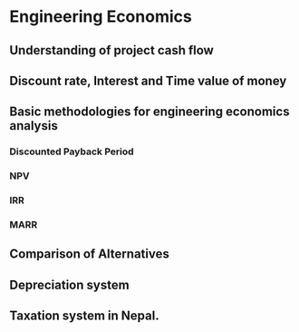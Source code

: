# Engineering Economics

## Understanding of project cash flow

## Discount rate, Interest and Time value of money

## Basic methodologies for engineering economics analysis

### Discounted Payback Period

### NPV

### IRR

### MARR

## Comparison of Alternatives

## Depreciation system

## Taxation system in Nepal.
